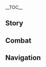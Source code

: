 {{CharacterTabs}}
{{LanguageTabs}}
__TOC__
==Story==
{{VO/Story
|character               = Collei
|language                = ja
|name                    = コレイ

<!-- Hello -->
|vo_01_01_title          = 初めまして…
|vo_01_01_subtitle       = Hello
|vo_01_01_file           = VO_{language}{character} Hello.ogg
|vo_01_01_tx             = 見習いレンジャーコレイ、参上！森を旅するお前の安全を保障する&mdash;&mdash;ふぅ、やっとこの決めゼリフを言える時が来た。あたし、読み間違えてないよな…
|vo_01_01_rm             = Minarai renjaa Korei, sanjou! Mori wo tabi suru omae no anzen wo hoshou suru{{lmdash}} Fuu, yatto kono kime zerifu wo ieru toki ga kita. Atashi, yomi-machigaetenai yo na...

<!-- Chats -->
|vo_02_01_title          = 世間話・パトロール
|vo_02_01_subtitle       = Chat: Forest Patrol Route Map
|vo_02_01_file           = VO_{language}{character} Chat - Forest Patrol Route Map.ogg
|vo_02_01_tx             = 今日のパトロールは…ここに行ってからこっちに曲がる…えっと、字が多い…
|vo_02_01_rm             = Kyou no patorooru wa... koko ni itte kara kocchi ni magaru... etto, ji ga ooi...
|vo_02_02_title          = 世間話・調子
|vo_02_02_subtitle       = Chat: Status
|vo_02_02_file           = VO_{language}{character} Chat - Status.ogg
|vo_02_02_tx             = ふぅ、今日は調子がいいんだ。せっかくだから、もっと頑張ろう。
|vo_02_02_rm             = Fuu, kyou wa choushi ga ii nda. Sekkaku dakara, motto ganbarou.
|vo_02_03_title          = 世間話・記憶
|vo_02_03_subtitle       = Chat: Memory
|vo_02_03_file           = VO_{language}{character} Chat - Memory.ogg
|vo_02_03_tx             = 今日みたいに暇だと、あれこれ考えてしまう&mdash;&mdash;うぅ、嫌なことを思い出した…
|vo_02_03_rm             = Kyou mitai ni hima da to, arekore kangaete shimau{{lmdash}} Uu, iyana koto wo omoidashita...

<!-- Weather -->
|vo_03_01_title          = 雨上がり…
|vo_03_01_subtitle       = After the Rain
|vo_03_01_file           = VO_{language}{character} After the Rain.ogg
|vo_03_01_tx             = 雨は止んだけど、水溜りに気をつけないと。起きてしまったことは、たとえ過ぎ去ったとしても記憶に残ってしまうから&mdash;&mdash;…コホン！
|vo_03_01_rm             = Ame wa yanda kedo, mizutamari ni ki wo tsukenai to. Okite shimatta koto wa, tatoe sugisatta to shite mo kioku ni nokotte shimau kara{{lmdash}} ...Kohon!
|vo_03_02_title          = 雷の日…
|vo_03_02_subtitle       = When Thunder Strikes
|vo_03_02_file           = VO_{language}{character} When Thunder Strikes.ogg
|vo_03_02_tx             = 雷が鳴ってるときは、木から離れたほうがいい。こういう時、レンジャーは森林火災が起きないように、しっかり調べないといけないんだ。
|vo_03_02_rm             = Kaminari ga natteru toki wa, ki kara hanareta hou ga ii. Kou iu toki, renjaa wa shinrin kasai ga okinai you ni, shikkari shirabenai to ikenai nda.
|vo_03_03_title          = 晴れの日…
|vo_03_03_subtitle       = When the Sun Is Out
|vo_03_03_file           = VO_{language}{character} When the Sun Is Out.ogg
|vo_03_03_tx             = いい天気だな。日光浴は体にいい。
|vo_03_03_rm             = Ii tenki da na. Nikkouyoku wa karada ni ii.
|vo_03_04_title          = 暴風の日…
|vo_03_04_subtitle       = When the Wind Is Blowing
|vo_03_04_file           = VO_{language}{character} When the Wind Is Blowing.ogg
|vo_03_04_tx             = うん、ちょうどいい風だな。アンバーはきっと、こんな日に自分の限界に挑戦するのが好きだろう。
|vo_03_04_rm             = Un, choudo ii kaze da na. Anbaa wa kitto, konna hi ni jibun no genkai ni chousen suru no ga suki darou.

<!-- Greetings -->
|vo_04_01_title          = おはよう…
|vo_04_01_subtitle       = Good Morning
|vo_04_01_file           = VO_{language}{character} Good Morning.ogg
|vo_04_01_tx             = おはよう！ふぁあ…ごめん、昨夜はまた復習してたから…
|vo_04_01_rm             = Ohayou! Faa... Gomen, yuube wa mata fukushuu shiteta kara...
|vo_04_02_title          = こんにちは…
|vo_04_02_subtitle       = Good Afternoon
|vo_04_02_file           = VO_{language}{character} Good Afternoon.ogg
|vo_04_02_tx             = パトロールのルートが長いときは昼に戻れないことも多いから、「ピタ」を少し多く用意したんだけど…食べる？
|vo_04_02_rm             = Patorooru no ruuto ga nagai toki wa hiru ni modorenai koto mo ooi kara, "Pita" wo sukoshi ooku youi shita nda kedo... taberu?
|vo_04_03_title          = こんばんは…
|vo_04_03_subtitle       = Good Evening
|vo_04_03_file           = VO_{language}{character} Good Evening.ogg
|vo_04_03_tx             = 暗くなってきたな。森を歩くときには、細心の注意を払わないと。
|vo_04_03_rm             = Kuraku natte kita na. Mori wo araku toki ni wa, saishin no chuui wo harawanai to.
|vo_04_04_title          = おやすみ…
|vo_04_04_subtitle       = Good Night
|vo_04_04_file           = VO_{language}{character} Good Night.ogg
|vo_04_04_tx             = 休みたいのか？篝火はもう焚いたから、安心して寝るといい。あたしが見張ってる。
|vo_04_04_rm             = Yasumitai no ka? Kagaribi wa mou taita kara, anshin shite neru to ii. Atashi ga mihatteru.

<!-- About -->
|vo_05_01_title          = {name}自身について・パトロール
|vo_05_01_subtitle       = About {character}: Forest Ranger
|vo_05_01_file           = VO_{language}{character} About {character} - Forest Ranger.ogg
|vo_05_01_tx             = スメールに来る前、野外をさすらっていた時期がある。食べられるものも、食べられないものもたくさん食べたから、野外には慣れてるって言えるかも。だから、ここに来てからはパトロールの仕事をし始めたんだ。もし「野外サバイバル」って科目があれば、及第点をとれる自信があるよ…えっと、筆記テストがない限りは。
|vo_05_01_rm             = Sumeeru ni kuru mae, yagai wo sasuratte ita jiki ga aru. Taberareru mono mo, taberarenai mono mo takusan tabeta kara, yagai ni wa nareteru tte ieru kamo. Dakara, koko ni kite kara wa patorouru no shigoto wo shihajimeta nda. Moshi "yagai sabaibaru" tte kamoku ga areba, kyuudai-ten wo toreru jishin ga aru yo... etto, hikki tesuto ga nai kagiri wa.
|vo_05_02_title          = {name}自身について・学習
|vo_05_02_subtitle       = About {character} Herself: Cram
|vo_05_02_friendship     = 4
|vo_05_02_file           = VO_{language}{character} About {character} Herself - Cram.ogg
|vo_05_02_tx             = え？毎日何を学習しているのかって？すごい師匠の元で勉強してるからには、何か奥深いことを学んでいるに違いない？…えっと…その…『テイワット文字を学ぼう』なんだけど…
|vo_05_02_rm             = E? Mainichi nani wo gakushuu shiteiru no ka tte? Sugoi shishou no moto de benkyou shiteru kara ni wa, nani ka okubukai koto wo manandeiru ni chigainai? ...Etto... Sono... "Teiwatto moji wo manabou" nan da kedo...

<!-- About Us -->
|vo_06_01_title          = 昔からの知人について…
|vo_06_01_subtitle       = About Us: Old Friends
|vo_06_01_quest          = Song of the Dragon and Freedom
|vo_06_01_file           = VO_{language}{character} About Us - Old Friends.ogg
|vo_06_01_tx             = 前、アンバーからの手紙に、お前のことが書いてあった。まさかあれからモンドであんなにたくさんのことが起こったなんてな。でも…残念だけど、あたしは字を飛ばしながら読んでいたから、細かいところはよく分からなかったんだ…えっ、もう一回教えてくれるのか？
|vo_06_01_rm             = Mae, Anbaa kara no tegami ni, omae no koto ga kaite atta. Masaka are kara Mondo de anna ni takusan no koto ga okotta nante na. Demo... zannen dakedo, atashi wa ji wo tobashinagara yondeita kara, komakai tokoro wa yoku wakaranakatta nda... E', mou ikkai oshiete kureru no ka?
|vo_06_02_title          = 友達について…
|vo_06_02_subtitle       = About Us: New Friends
|vo_06_02_friendship     = 6
|vo_06_02_file           = VO_{language}{character} About Us - New Friends.ogg
|vo_06_02_tx             = モンドに行くまでは、「友達」なんてものはあたしの人生に一生関わりがないと思ってた…でも、あれからスメールで師匠と出会えて、そしてお前に出会えた。やっぱり、あたしは幸運なんだ。
|vo_06_02_rm             = Mondo ni iku made wa, "tomodachi" nante mono wa atashi jinsei ni isshou kakawari ga nai to omotteta... demo, are kara Sumeeru de shishou to deaete, soshite omae ni deaeta. Yappari, atashi wa kouun nan da.

<!-- Miscellany I -->
|vo_07_01_title          = 「神の目」について…
|vo_07_01_subtitle       = About the [[Vision]]
|vo_07_01_friendship     = 4
|vo_07_01_file           = VO_{language}{character} About the Vision.ogg
|vo_07_01_tx             = はぁ…まさか、あたしが神の目を手に入れられるなんてな。神は、みんなに好かれるように生まれたヤツのことしか見てないと思ってたけど…うぅ、た、確かによくない偏見だった。あたしが間違ってた。
|vo_07_01_rm             = Haa... masaka, atashi ga Kami no Me wo te ni ire rareru nante na. Kami wa, minna ni suka reru you ni umareta yatsu no koto shika mitenai to omotteta kedo... Uu, ta, tashika ni yokunai henkendatta. Atashi ga machigatteta.
|vo_07_02_title          = シェアしたいこと・能力の名前
|vo_07_02_subtitle       = Something to Share: Skill Names
|vo_07_02_file           = VO_{language}{character} Something to Share - Skill Names.ogg
|vo_07_02_tx             = 師匠はいつも、実践が一番効率的な勉強だって言ってる。だから、文字をもうちょっと覚えられるように、あたしもたまに娯楽小説を読んでる…少なくとも、師匠の論文よりは読みやすいしね。でも、最近読んだ本の中で、主人公がたくさんの能力を持ってるやつがあって。その能力の名前も、全部あたしの分からない単語なんだ…うん？本の名前？確か…『鬼武道』って言ったかな？お前も読んだことがあるのか？
|vo_07_02_rm             = Shishou wa itsumo, jissen ga ichiban kouritsu teki na benkyou da tte itteru. Dakara, moji wo mou chotto oboerareru you ni, atashi mo tama ni goraku shousetsu wo yonderu... sukunaku tomo, shishou no ronbun yori wa yomi yasui shi ne. Demo, saikin yonda hon no naka de, shujinkou ga takusan no nouryoku wo motteru yatsu ga atte. Sono nouryoku no namae mo, zenbu atashi no wakaranai tango nan da... Un? Hon no namae? Tashika... "Onibudou" tte itte ka na? Omae mo yonda koto ga aru no ka?
|vo_07_03_title          = シェアしたいこと·封印された力
|vo_07_03_subtitle       = Something to Share: Sealed Power
|vo_07_03_friendship     = 4
|vo_07_03_file           = VO_{language}{character} Something to Share - Sealed Power.ogg
|vo_07_03_tx             = うわ…また「封印された力が蠢いている」とか…「俺に近づかないほうがいい」とか…何で稲妻人っていうのはこんなことを自然に言えるんだよ、恥ずかしさとか感じないのか？うぅ…だめだ、これ以上読めない！
|vo_07_03_rm             = Uwa... mata "fuuin sareta chikara ga ugomeite iru" toka... "ore ni chikadzukanai hou ga ii" toka... nande Inazuma hito tte iu no wa konna koto wo shizen ni ieru nda yo, hazukashisa toka kanjinai no ka? Uu... dame da, kore ijou yomenai!
|vo_07_04_title          = 興味のあること…
|vo_07_04_subtitle       = Interesting Things
|vo_07_04_file           = VO_{language}{character} Interesting Things.ogg
|vo_07_04_tx             = 植物と動物？…食べられるかどうか以外、大して違わない。しーっ、この話、師匠に聞こえちゃ駄目だから。あたしは、うろのある木が好きかな？特に、「穴があったら入りたい」って気持ちのときは尚更…誰だってそういう時はあるだろ？違うのか？
|vo_07_04_rm             = Shokubutsu to doubutsu? ...Taberareru ka dou ka igai, taishite chigawanai. Shii', kono hanashi, shishou ni kikoecha dame da kara. Atashi wa, uro no aru ki ga suki ka na? Toku ni, "ana ga attara hairitai" tte kimochi no toki wa naosara... Dare datte sou iu toki wa aru daro? Chigau no ka?

<!-- About Others -->
|vo_08_01_title          = ティナリについて…
|vo_08_01_subtitle       = About [[Tighnari]]
|vo_08_01_friendship     = 4
|vo_08_01_file           = VO_{language}{character} About Tighnari.ogg
|vo_08_01_tx             = 普段は厳しくて、毒キノコをみだりに食べる冒険者たちによく説教だってしてるけど、師匠はとっても優しい人なんだ。勉強に付き合ってくれるし、モンドからの手紙も読んでくれる。師匠にはずっと感謝してるんだ！
|vo_08_01_rm             = Fudan wa kibishikute, doku kinoko wo midari ni taberu boukensha-tachi ni yoku sekkyou datte shiteru kedo, shishou wa tottemo yasashii hito na nda. Benkyou ni tsukiatte kureru shi, Mondo kara no tegami mo yonde kureru. Shishou ni wa zutto kansha shiteru nda!
|vo_08_02_title          = ドリーについて…
|vo_08_02_subtitle       = About [[Dori]]
|vo_08_02_friendship     = 4
|vo_08_02_file           = VO_{language}{character} About Dori.ogg
|vo_08_02_tx             = パトロール中、彼女に会ったことがある。そしたら、あたしが喉乾いてたのを知ってたみたいに、布の袋から美味しそうなジュースを取り出したんだ…幸い師匠がその場にいて、彼女を止めてくれた。師匠がいなかったら流されて、せっかく貯めてきたモラを全部使っちゃうとこだったよ…
|vo_08_02_rm             = Patorooru-chuu, kanojo ni atta koto ga aru. Soshitara, atashi ga nodo kawaiteta no wo shitteta mitai ni, nuno no fukuro kara oishisou na juusu wo toridashita nda... Saiwai shishou ga sono ba ni ite, kanojo wo tomete kureta. Shishou ga inakattara nagasarete, sekkaku tamete kita Mora wo zenbu tsukacchau tokodatta yo...
|vo_08_03_title          = クラクサナリデビについて…
|vo_08_03_subtitle       = About [[Lesser Lord Kusanali]]
|vo_08_03_friendship     = 4
|vo_08_03_file           = VO_{language}{character} About Lesser Lord Kusanali.ogg
|vo_08_03_tx             = 草神、か…子供の頃、あたしは大声で神様に問いたかった&mdash;&mdash;どうしてあたしに、こんなにたくさんの苦しみを与えるのかって。でも…はぁ。きっと神様でさえも、自身の無力さを色々と経験しているのかもしれない。
|vo_08_03_rm             = Soushin, ka... kodomo no koro, atashi wa oogoe de kami-sama ni toitakatta{{lmdash}} Doushite atashi ni, konna ni takusan no kurushimi wo ataeru no ka tte. Demo... haa. Kitto kami-sama de sae mo, jishin no muryokusa wo iroiro to keiken shite iru no kamo shirenai.
|vo_08_04_title          = セノについて…
|vo_08_04_subtitle       = About [[Cyno]]
|vo_08_04_friendship     = 4
|vo_08_04_file           = VO_{language}{character} About Cyno.ogg
|vo_08_04_tx             = か…彼の話をしないでくれる？いや、大マハマトラは悪い人じゃないよ。彼があたしをモンドからスメールに連れ戻してくれたから、あたしにも落ち着ける場所ができたんだ。ただ、スメールに帰る前の、あの「封印」のことを思い出すと…うぅ、首の後ろがまた痛くなってきた…
|vo_08_04_rm             = Ka... Kare no hanashi wo shinaide kureru? Iya, Dai Mahamatora wa warui hito ja nai yo. Kare ga atashi wo Mondo kara Sumeeru ni tsuremodoshite kureta kara, atashi ni mo ochitsukeru basho ga dekita nda. Tada, Sumeeru ni kaeru mae no, ano "fuuin" no koto wo omoidasu to... Uu, kubi no ushiro ga mata itaku natte kita...
|vo_08_05_title          = カーヴェについて…
|vo_08_05_subtitle       = About [[Kaveh]]
|vo_08_05_friendship     = 4
|vo_08_05_file           = VO_{language}{character} About Kaveh.ogg
|vo_08_05_tx             = 大マハマトラが彼を連れて来て、ここで一緒に食事したことがある。食前の果物が運ばれてきた辺りで、彼はあの頑固で理不尽なルームメイトについて話し始めた。口を挟むスキもなかったよ。それであたしたちは、食事が終わるまで笑いを我慢しながら頷くことしかできなかった。はぁ、本当に大変だったよ。
|vo_08_05_rm             = Dai Mahamatora ga kare wo tsurete kite, koko de issho ni shokuji shita koto ga aru. Shokuzen no kudamono ga hakobarete kita atari de, kare wa ano ganko de rifujin na ruumumeito ni tsuite hanashi hajimeta. Kuchi wo hasamu suki mo nakatta yo. Sorede atashi-tachi wa, shokuji ga owaru made warai wo gaman shinagara unazuku koto shika dekinakatta. Haa, hontou ni taihen datta yo.
|vo_08_06_title          = ニィロウについて…
|vo_08_06_subtitle       = About [[Nilou]]
|vo_08_06_friendship     = 4
|vo_08_06_file           = VO_{language}{character} About Nilou.ogg
|vo_08_06_tx             = 彼女、ちょっとぼんやりしてるみたいだ。もしガンダルヴァー村の近くでパフォーマンスをする機会があったとき、森で迷子になってしまったりしないよな…うん、見習いレンジャーの名にかけて、あたしが彼女をしっかり見守るよ。
|vo_08_06_rm             = Kanojo, chotto bon'yari shiteru mitai da. Moshi Gandaruva-mura no chikaku de pafoomansu wo suru kikai ga atta toki, mori de maigo ni natte shimattari shinai yo na... Un, minarai renjaa no na ni kakete, atashi ga kanojo wo shikkari mimamoru yo.
|vo_08_07_title          = アンバーについて…
|vo_08_07_subtitle       = About [[Amber]]
|vo_08_07_friendship     = 4
|vo_08_07_file           = VO_{language}{character} About Amber.ogg
|vo_08_07_tx             = アンバーは本当にすごいんだ！親切で明るいし、勇敢で、正義感が強くて…あたしが一番尊敬している人なんだ！彼女はいつも炎のように、他の人を照らす。もし彼女がいなかったら、あたしもここまで来られなかった…もう随分経っているから、今の彼女はもっと落ち着いてて、さらにかっこよくなってるんだろうな！いつになったら彼女に追い付けるんだろう。
|vo_08_07_rm             = Anbaa wa hontou ni sugoi nda! Shinsetsu de akarui shi, yuukan de, seigikan ga tsuyokute... atashi ga ichiban sonkei shite iru hito na nda! Kanojo wa itsumo honoo no you ni, hoka no hito wo terasu. Moshi kanojo ga inakattara, atashi mo koko made korare nakatta... Mou zuibun tatte irukara, ima no kanojo wa motto ochitsuite te, sarani kakkoyoku natteru ndarou na! Itsu ni nattara kanojo ni oitsukeru ndarou.
|vo_08_08_title          = ガイアについて…
|vo_08_08_subtitle       = About [[Kaeya]]
|vo_08_08_friendship     = 4
|vo_08_08_file           = VO_{language}{character} About Kaeya.ogg
|vo_08_08_tx             = モンドのみんなは元気なのか？あのとき、あたしは色んなトラブルを起こしてしまった…時間があったらお詫びに行ったほうがいいかな…うぅ、でも顔を出したら、あの騎兵隊長にからかわれるような気が…やっぱりまた今度にしよう、また今度…
|vo_08_08_rm             = Mondo no minna wa genki na no ka? Ano toki, atashi wa ironna toraburu wo okoshite shimatta... jikan ga attara owabi ni itta hou ga ii ka na... Uu, demo kao wo dashitara, ano Kihei Taichou ni karakawareru you na ki ga... Yappari mata kondo ni shiyou, mata kondo...
|vo_08_09_title          = リサについて…
|vo_08_09_subtitle       = About [[Lisa]]
|vo_08_09_friendship     = 4
|vo_08_09_file           = VO_{language}{character} About Lisa.ogg
|vo_08_09_tx             = もうだいぶ経ってるのに、リサは手紙で未だにあたしのことを「コレイちゃん」って呼ぶんだ。何だか…え？お前、リサに可愛い子ちゃんって呼ばれてるのか？ぷふっ…ごめん、笑うつもりじゃなかったんだけど…何だか気分が良くなったな。
|vo_08_09_rm             = Mou daibu tatteru no ni, Risa wa tegami de imada ni atashi no koto wo "Korei-chan" tte yobu nda. Nandaka... E? Omae, Risa ni kawaii ko-chan tte yobareteru no ka? Pufu'... Gomen, warau tsumori ja nakatta nda kedo... nandaka kibun ga yoku natta na.
|vo_08_10_title          = フィッシュルについて…
|vo_08_10_subtitle       = About [[Fischl]]
|vo_08_10_friendship     = 4
|vo_08_10_file           = VO_{language}{character} About Fischl.ogg
|vo_08_10_tx             = …「断罪の皇女」？ごめん、あたしはモンドにいた時間が長くなくて。その人については聞いた覚えがないな。でもその名前…うぅ…コホン、なんでもない。
|vo_08_10_rm             = ..."Danzai no Koujo"? Gomen, atashi wa Mondo ni ita jikan ga nagakunakute. Sono hito ni tsuite wa kiita oboe ga nai na. Demo sono namae... Uu... kohon, nan demo nai.
|vo_08_11_title          = ファルザンについて…
|vo_08_11_subtitle       = About [[Faruzan]]
|vo_08_11_friendship     = 4
|vo_08_11_file           = VO_{language}{character} About Faruzan.ogg
|vo_08_11_tx             = えっと…正直、あの先輩との付き合いはあまり得意じゃないんだ…あの方からよく真面目で勉強熱心だって褒められるけど、あたしは学ぶのが遅くて仕方ないから補習してるだけで…！それに前に一回、あの方の研究ノートを偶然見たことがある。あれは…絶対にスメールの中で一番恐ろしい本だ！&mdash;&mdash;内容が全部古文で書かれてて、一文字も分からなかったよ。
|vo_08_11_rm             = Etto... Shoujiki, ano senpai to no tsukiai wa amari tokui ja nai nda... Ano kata kara yoku majime de benkyou nesshin da tte homerareru kedo, atashi wa manabu no ga osokute shikata nai kara hoshuu shiteru dake de...! Sore ni mae ni ikkai, ano kata no kenkyuu nooto wo guuzen mita koto ga aru. Are wa... zettai ni Sumeeru no naka de ichiban osoroshii hon da!{{lmdash}}Naiyou ga zenbu kobun de kakaretete, hitomoji mo wakaranakatta yo.

<!-- More About -->
|vo_09_01_title          = {name}を知る・１
|vo_09_01_subtitle       = More About {character}: I
|vo_09_01_file           = VO_{language}{character} More About {character} - 01.ogg
|vo_09_01_tx             = あたしのこと？もしスメールに来る前のことを聞きたいのなら、うーんと、その…手紙でアンバーに聞いてみたら？あっ、やっぱりダメだ。もし騎兵隊長のガイアに知られたらおしまいだ…うん、彼なら絶対気づく！や、やっぱりあたしから言うよ、ふぅ&mdash;&mdash;ごめん！やっぱりもう少し心の準備をさせてくれ…
|vo_09_01_rm             = Atashi no koto? Moshi Sumeeru ni kuru mae no koto wo kikitai no nara, uun to, sono... Tegami de Anbaa ni kiite mitara? A', yappari dame da. Moshi Kihei Taichou no Gaia ni shirare tara oshimai da... Un, kare nara zettai kidzuku! Ya, yappari atashi kara iu yo, fuu{{lmdash}} Gomen! Yappari mou sukoshi kokoro no junbi wo sasete kure...
|vo_09_02_title          = {name}を知る・２
|vo_09_02_subtitle       = More About {character}: II
|vo_09_02_friendship     = 3
|vo_09_02_file           = VO_{language}{character} More About {character} - 02.ogg
|vo_09_02_tx             = モンドにいたとき、アンバーたちに言っちゃいけないことをたくさん言ってしまった。今思い出してもそのことが恥ずかしいんだ…もう、あたしったら、なんであたしを助けようとしてくれた人たちにあんなことを言ったんだって！あのとき、みんなはあたしのことをどう思ってたのか？考えるだけで…うぅ、ごめん、今日はこの辺にしてくれないか？そうじゃないと、明日になったら…きっと今言ったことを後悔してしまうから。
|vo_09_02_rm             = Mondo ni ita toki, Anbaa-tachi ni iccha ikenai koto wo takusan itte shimatta. Ima omoidashite mo sono koto ga hazukashii nda... Mou, atashi ttara, nande atashi wo tasukeyou to shite kureta hito tachi ni anna koto wo itta n datte! Ano toki, minna wa atashi no koto wo dou omotteta no ka? Kangaeru dake de... Uu, gomen, kyou wa kono hen ni shite kurenai ka? Sou janai to, ashita ni nattara... kitto ima itta koto wo koukai shite shimaukara.
|vo_09_03_title          = {name}を知る・３
|vo_09_03_subtitle       = More About {character}: III
|vo_09_03_friendship     = 4
|vo_09_03_file           = VO_{language}{character} More About {character} - 03.ogg
|vo_09_03_tx             = 「魔鱗病」のせいで、あたしは治療のために「博士」のところに送られた…いや、あれは治療なんかじゃなく、「実験」だった。ああいう環境に長くいると、こう思うようになった&mdash;&mdash;自分は、何か悪いことでもしたのか。なんで誰も助けてくれないんだって…そうやって、だんだん「ファデュイ」以外の人たちも恨むようになった。思えば…本当に幼稚だったと思う。
|vo_09_03_rm             = "Marinbyou" no sei de, atashi wa chiryou no tame ni "Hakase" no tokoro ni okurareta... Iya, are wa chiryou nanka janaku, "jikken" datta. Aa iu kankyou ni nagaku iru to, kou omou you ni natta{{lmdash}} Jibun wa, nani ka warui koto de mo shita no ka. Nande dare mo tasukete kurenai ndatte. Sou yatte, dandan "Fadyui" igai no hito-tachi mo uramu you ni natta. Omoeba... hontou ni youchi datta to omou.
|vo_09_04_title          = {name}を知る・４
|vo_09_04_subtitle       = More About {character}: IV
|vo_09_04_friendship     = 5
|vo_09_04_quest          = Akasha Pulses, the Kalpa Flame Rises
|vo_09_04_file           = VO_{language}{character} More About {character} - 04.ogg
|vo_09_04_tx             = お前らのおかげで、「魔鱗病」は消えた。これはかつてのあたしには想像もできない奇跡だ。だって…あたしは完治するなんて、希望を持ってもいなかった。体が動かなくなる前に、もう少し多くのことをやりたいと思っただけ。最初は復讐で、その後はパトロール…今、あたしはやっと自由に生きていける。
|vo_09_04_rm             = Omae-ra no okage de, "Marin-byou" wa kieta. Kore wa katsute no atashi ni wa souzou mo dekinai kiseki da. Datte... atashi wa kanchi suru nante, kibou wo motte mo inakatta. Karada ga ugokanaku naru mae ni, mou sukoshi ooku no koto mo yaritai to omotta dake. Saisho wa fukushuu de, sono ato wa patorooru... Ima, atashi wa yatto jiyuu ni ikite ikeru.
|vo_09_05_title          = {name}を知る・５
|vo_09_05_subtitle       = More About {character}: V
|vo_09_05_friendship     = 6
|vo_09_05_quest          = Akasha Pulses, the Kalpa Flame Rises
|vo_09_05_file           = VO_{language}{character} More About {character} - 05.ogg
|vo_09_05_tx             = これからも旅を続けるのか？あたしが力になるよ。真面目に勉強する…文字の勉強とか医術とか、それに戦闘や危険の排除も…もちろん、街灯の点検みたいに細かいこともな！これからの旅で、あたしのように助けられる人間が増えるといいな&mdash;&mdash;お前があたしを救ったみたいにさ。
|vo_09_05_rm             = Kore kara mo tabi wo tsudzukeru no ka? Atashi ga chikara ni naru yo. Majime ni benkyou suru... moji no benkyou toka ijutsu toka, sore ni sentou ya kiken no haijo mo... Mochiron, gaitou no tenken mitai ni komakai koto mo na! Kore hara no tabi de, atashi no you ni tasukerareru ningen ga fueru to ii na{{lmdash}} omae ga atashi wo suktta mitai ni sa.

<!-- Miscellany II -->
|vo_10_01_title          = {name}の趣味…
|vo_10_01_subtitle       = {character}'s Hobbies
|vo_10_01_file           = VO_{language}{character} Hobbies.ogg
|vo_10_01_tx             = 趣味は…裁縫に飛行の練習、それから他人を助けること！え？聞き覚えがあるって？それは…あたしも「誰かを照らす光」になりたいからだ。
|vo_10_01_rm             = Shumi wa... saihou ni hikou no renshuu, sorekara tanin wo tasukeru koto! E? Kiki oboe ga aru tte? Sore wa... atashi mo "dareka wo terasu hikari" ni naritai kara da.
|vo_10_02_title          = {name}の悩み…
|vo_10_02_subtitle       = {character}'s Troubles
|vo_10_02_file           = VO_{language}{character} Troubles.ogg
|vo_10_02_tx             = 「現在の…農作物の品種…単いち化…長期的なキノコの食用をよけ…輸入方策の実施…」&mdash;&mdash;なんだこれ！何で教令院は「キノコを食べたくない」って論文をこんなにややこしく書くんだ！
|vo_10_02_rm             = "Genzai no... nousakubutsu no hinshu... tan ichi ka... chouki tekina kinoko no shokuyou wo yoke... yunyuu housaku no jisshi..." {{lmdash}}Nan da kore! Nani de Kyourei'in wa "kinoko wo tabetakunai" tte ronbun wo konna ni yayakoshiku kaku nda!
|vo_10_03_title          = 好きな食べ物…
|vo_10_03_subtitle       = Favorite Food
|vo_10_03_file           = VO_{language}{character} Favorite Food.ogg
|vo_10_03_tx             = 「ピタ」は持ち運びできる上に、満腹感を得られやすいから、あたしはよく食べてる。もし腹を満たすってことを抜きにしたら、一番好きなのは…うん、「大根の揚げ団子」かな。
|vo_10_03_rm             = "Pita" wo mochihakobi dekiru ue ni, manpukukan wo e rare yasui kara, atashi wa yoku tabeteru. Moshi hara wo mitasu tte koto wo nuki ni shitara, ichiban suki na no wa... Un, "Daikon no Age-dango" ka na.
|vo_10_04_title          = 嫌いな食べ物…
|vo_10_04_subtitle       = Least Favorite Food
|vo_10_04_file           = VO_{language}{character} Least Favorite Food.ogg
|vo_10_04_tx             = 彷徨ってた時は、腹が減ったらググプラムまで割って食べてた。だから、すごく嫌いって食べ物はないかな。強いて言えば、あたしが絶対に食べないのはキノコかな？好き嫌いの問題じゃなくて、師匠に延々と説教されるのが嫌なだけだけど…
|vo_10_04_rm             = Samayotteta toki wa, hara ga hettara Gugu Puramu made watte tabeteta. Dakara, sugoku kirai tte tabemono wa nai ka na. Shiite ieba, atashi ga zettai ni tabenai no wa kinoko ka na? Sukikirai no mondai ja nakute, shishou ni en'en to sekkyou sareru no ga iya na dake da kedo...

<!-- Receiving a Gift -->
|vo_11_01_title          = 贈り物を受け取る・1
|vo_11_01_subtitle       = Receiving a Gift: I
|vo_11_01_file           = VO_{language}{character} Receiving a Gift - 01.ogg
|vo_11_01_tx             = うん&mdash;&mdash;うまい！作り方を教えてくれる？
|vo_11_01_rm             = Un{{lmdash}} Umai! Tsukurikata wo oshiete kureru?
|vo_11_02_title          = 贈り物を受け取る・2
|vo_11_02_subtitle       = Receiving a Gift: II
|vo_11_02_file           = VO_{language}{character} Receiving a Gift - 02.ogg
|vo_11_02_tx             = その腕前なら、外をさすらっても腹をすかせることはないだろうな。
|vo_11_02_rm             = Sono udemae nara, soto wo sasuratte mo hara wo sukaseru koto wa nai darou na.
|vo_11_03_title          = 贈り物を受け取る・3
|vo_11_03_subtitle       = Receiving a Gift: III
|vo_11_03_file           = VO_{language}{character} Receiving a Gift - 03.ogg
|vo_11_03_tx             = ごめん、変わったものは食べちゃだめだって師匠に言われてる。
|vo_11_03_rm             = Gomen, kawatta mono wa tabecha dame datte shishou ni iwareteru.

<!-- Birthday -->
|vo_12_01_title          = 誕生日…
|vo_12_01_subtitle       = Birthday
|vo_12_01_file           = VO_{language}{character} Birthday.ogg
|vo_12_01_tx             = た、誕生日おめでとう！これ、あたしが準備したケーキで、これは予備のキャンドルだ…こうすればいいってアンバーの手紙に書いてあったから…あっ、そ、それからこれはお前へのプレゼントだ！<br>…ごめん、誕生日会をしたことがないから、これで合ってるのかどうか分からないんだ…色々バタバタしちゃったな。もし何かダメなところがあったら絶対に教えてくれよ。来年こそ、もっといいものを準備してやるよ！
|vo_12_01_rm             = Ta, tanjoubi omedetou! Kore, atashi ga junbi shita keeki de, kore wa yobi no kyandoruda... Kou sureba iitte Anbaa no tegami ni kaite atta kara... A', so, sorekara kore wa omae he no purezento da!<br>...Gomen, tanjoubikai wo shita koto ga nai kara, kore de atteru no ka dou ka wakaranai nda... Iroiro batabata shichatta na. Moshi nani ka dame na tokoro ga attara zettai ni oshiete kure yo. Rainen koso, motto ii mono wo junbi shite yaru yo!

<!-- Feelings About Ascension -->
|vo_13_01_title          = 突破した感想・起
|vo_13_01_subtitle       = Feelings About Ascension: Intro
|vo_13_01_ascension      = 1
|vo_13_01_file           = VO_{language}{character} Feelings About Ascension - 01.ogg
|vo_13_01_tx             = あたしは進歩しているのか？
|vo_13_01_rm             = Atashi wa shinpo shite iru no ka?
|vo_13_02_title          = 突破した感想・承
|vo_13_02_subtitle       = Feelings About Ascension: Building Up
|vo_13_02_ascension      = 2
|vo_13_02_file           = VO_{language}{character} Feelings About Ascension - 02.ogg
|vo_13_02_tx             = 感じられる、あたしはもう…昔のあたしじゃない。
|vo_13_02_rm             = Kanjirareru, atashi wa mou... mukashi no atashi janai.
|vo_13_03_title          = 突破した感想・転
|vo_13_03_subtitle       = Feelings About Ascension: Climax
|vo_13_03_ascension      = 4
|vo_13_03_file           = VO_{language}{character} Feelings About Ascension - 03.ogg
|vo_13_03_tx             = たとえ生きるか死ぬかの分かれ目になっても、「ヤツら」の力なんかに頼る必要はもうない。
|vo_13_03_rm             = Tatoe ikiru ka shinu ka no wakare me ni natte mo, "yatsura" no chikara nanka ni tayoru hitsuyou wa mou nai.
|vo_13_04_title          = 突破した感想・結
|vo_13_04_subtitle       = Feelings About Ascension: Conclusion
|vo_13_04_ascension      = 6
|vo_13_04_file           = VO_{language}{character} Feelings About Ascension - 04.ogg
|vo_13_04_tx             = 今のあたしなら、たとえ封印された力を解かれても、自由に操れるだろう。ハァッ！<br>&mdash;&mdash;なんつって。お前と共に冒険してきた経験こそ、あたしの持つ力だ。
|vo_13_04_rm             = Ima no atashi nara, tatoe fuuin sareta chikara wo tokarete mo, jiyuu ni ayatsureru darou. Haa'!<br>{{lmdash}}Nan tsutte. Omae to tomo ni bouken shite kita keiken koso, atashi no motsu chikara da.
}}

==Combat==
{{Combat VO
|character              = Collei
|language               = ja

<!-- Elemental Skill -->
|skill_1_tx             = 行け。
|skill_1_rm             = Ike.
|skill_1_file           = Elemental Skill 1 02
|skill_2_tx             = 飛べ。
|skill_2_rm             = Tobe.
|skill_2_file           = Elemental Skill 1 03
|skill_3_file           = Elemental Skill 1 01

<!-- Elemental Burst -->
|burst_1_tx             = 頼むよ、コレアンバー！
|burst_1_rm             = Tanomu yo, Kore-Anbaa!
|burst_2_tx             = こ、これならどうだ！
|burst_2_rm             = Ko, kore nara dou da!
|burst_3_tx             = 踊ろう！
|burst_3_rm             = Odorou!

<!-- Sprint Start -->
|sprint-s_1_file        = Sprint Start 01,Sprint Start 02,Sprint Start 03

<!-- Deploying Wind Glider -->
|glider_1_file          = Deploying Wind Glider 01,Deploying Wind Glider 02,Deploying Wind Glider 03

<!-- Opening Treasure Chest -->
|chest_1_tx             = 野外では常に補給に気を配らないと。
|chest_1_rm             = Yagai de wa tsune ni hokyuu ni ki wo kubaranai to.
|chest_2_tx             = ツイてるな。
|chest_2_rm             = Tsuiteru na.
|chest_3_tx             = うん…毒キノコが生えてたりなんかしないよな。
|chest_3_rm             = Un... Doku kinoko ga haetetari nanka shinai yo na.

<!-- Low HP -->
|low-hp_1_tx            = まだ…いける！
|low-hp_1_rm            = Mada... ikeru!
|low-hp_2_tx            = こんな傷、なんてことない！
|low-hp_2_rm            = Konna kizu, nante koto nai!
|low-hp_3_tx            = 早く…治療を受けないと…
|low-hp_3_rm            = Hayaku... chiryou wo ukenai to...

<!-- Ally at Low HP -->
|ally-low-hp_1_tx       = 身体の方が大事だ！
|ally-low-hp_1_rm       = Karada no hou ga daiji da!
|ally-low-hp_2_tx       = このままじゃまずい。
|ally-low-hp_2_rm       = Kono mama ja mazui.

<!-- Fallen -->
|fallen_1_tx            = 優秀な…レンジャーにならないと…
|fallen_1_rm            = Yuushuu na... renjaa ni naranai to...
|fallen_2_tx            = こんなふうに…倒れるなんて…
|fallen_2_rm            = Konna fuu ni... taoreru nante...
|fallen_3_tx            = ついに…来たのか…
|fallen_3_rm            = So it's come... at last...

<!-- Light Hit Taken -->
|hit-l_1_file           = Light Hit Taken 01,Light Hit Taken 02,Light Hit Taken 03,Light Hit Taken 04,Light Hit Taken 05,Light Hit Taken 06

<!-- Heavy Hit Taken -->
|hit-h_1_tx             = そんな…
|hit-h_1_rm             = Sonna...
|hit-h_2_tx             = あたしに…触んな！
|hit-h_2_rm             = Atashi ni... sawanna!
|hit-h_3_file           = Heavy Hit Taken 03,Heavy Hit Taken 04,Heavy Hit Taken 05,Heavy Hit Taken 06

<!-- Joining Party-->
|join_1_tx              = あたしが守ってやる。
|join_1_rm              = Atashi ga mamotte yaru.
|join_2_tx              = 準備万端だ、出発しよう！
|join_2_rm              = Junbi bantan da, shuppatsu shiyou!
|join_3_tx              = 見習いレンジャー、参上！
|join_3_rm              = Minarai renjaa, sanjou!

<!-- Idles -->
|idle_1_actual_tx       = 
|idle_2_actual_tx       = 
|idle_1_file            = Standby 01

<!-- Light Attack -->
|atk-l_1_file           = Light Attack 01,Light Attack 02,Light Attack 03,Light Attack 04,Light Attack 05,Light Attack 06,Light Attack 07

<!-- Mid Attack -->
|atk-m_1_file           = Mid Attack 01,Mid Attack 02,Mid Attack 03

<!-- Heavy Attack -->
|atk-h_1_file           = Heavy Attack 01,Heavy Attack 02,Heavy Attack 03

<!-- Climbing -->
|climb_1_file           = Climbing 01,Climbing 02,Climbing 03,Climbing 04,Climbing 05

<!-- Climbing Breath -->
|climb-b_1_file         = Climbing Breath 01,Climbing Breath 02,Climbing Breath 03

<!-- Jumping -->
|jump_1_file            = Jumping 01,Jumping 02,Jumping 03,Jumping 04,Jumping 05
}}

==Navigation==
{{Character Navbox|VO-JA}}